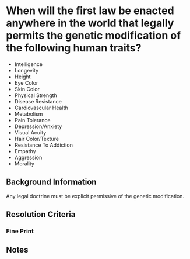 # When will the first law be enacted anywhere in the world that legally permits the genetic modification of the following human traits?

* Intelligence
* Longevity
* Height
* Eye Color
* Skin Color
* Physical Strength
* Disease Resistance
* Cardiovascular Health
* Metabolism
* Pain Tolerance
* Depression/Anxiety
* Visual Acuity
* Hair Color/Texture
* Resistance To Addiction
* Empathy
* Aggression
* Morality

## Background Information

Any legal doctrine must be explicit permissive of the genetic modification.



## Resolution Criteria

### Fine Print

## Notes
